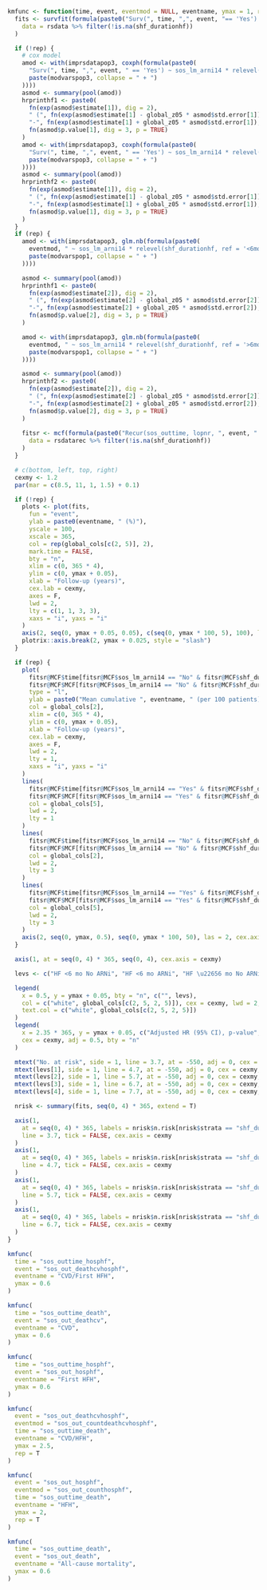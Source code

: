 ```r

kmfunc <- function(time, event, eventmod = NULL, eventname, ymax = 1, rep = FALSE) {
  fits <- survfit(formula(paste0("Surv(", time, ",", event, "== 'Yes') ~ shf_durationhf + sos_lm_arni14")),
    data = rsdata %>% filter(!is.na(shf_durationhf))
  )

  if (!rep) {
    # cox model
    amod <- with(imprsdatapop3, coxph(formula(paste0(
      "Surv(", time, ",", event, " == 'Yes') ~ sos_lm_arni14 * relevel(shf_durationhf, ref = '<6mo') +",
      paste(modvarspop3, collapse = " + ")
    ))))
    asmod <- summary(pool(amod))
    hrprinthf1 <- paste0(
      fn(exp(asmod$estimate[1]), dig = 2),
      " (", fn(exp(asmod$estimate[1] - global_z05 * asmod$std.error[1]), dig = 2),
      "-", fn(exp(asmod$estimate[1] + global_z05 * asmod$std.error[1]), dig = 2), "), ",
      fn(asmod$p.value[1], dig = 3, p = TRUE)
    )
    amod <- with(imprsdatapop3, coxph(formula(paste0(
      "Surv(", time, ",", event, " == 'Yes') ~ sos_lm_arni14 * relevel(shf_durationhf, ref = '>6mo') +",
      paste(modvarspop3, collapse = " + ")
    ))))
    asmod <- summary(pool(amod))
    hrprinthf2 <- paste0(
      fn(exp(asmod$estimate[1]), dig = 2),
      " (", fn(exp(asmod$estimate[1] - global_z05 * asmod$std.error[1]), dig = 2),
      "-", fn(exp(asmod$estimate[1] + global_z05 * asmod$std.error[1]), dig = 2), "), ",
      fn(asmod$p.value[1], dig = 3, p = TRUE)
    )
  }
  if (rep) {
    amod <- with(imprsdatapop3, glm.nb(formula(paste0(
      eventmod, " ~ sos_lm_arni14 * relevel(shf_durationhf, ref = '<6mo') + offset(log(sos_outtime_death)) +",
      paste(modvarspop1, collapse = " + ")
    ))))

    asmod <- summary(pool(amod))
    hrprinthf1 <- paste0(
      fn(exp(asmod$estimate[2]), dig = 2),
      " (", fn(exp(asmod$estimate[2] - global_z05 * asmod$std.error[2]), dig = 2),
      "-", fn(exp(asmod$estimate[2] + global_z05 * asmod$std.error[2]), dig = 2), "), ",
      fn(asmod$p.value[2], dig = 3, p = TRUE)
    )

    amod <- with(imprsdatapop3, glm.nb(formula(paste0(
      eventmod, " ~ sos_lm_arni14 * relevel(shf_durationhf, ref = '>6mo') + offset(log(sos_outtime_death)) +",
      paste(modvarspop1, collapse = " + ")
    ))))

    asmod <- summary(pool(amod))
    hrprinthf2 <- paste0(
      fn(exp(asmod$estimate[2]), dig = 2),
      " (", fn(exp(asmod$estimate[2] - global_z05 * asmod$std.error[2]), dig = 2),
      "-", fn(exp(asmod$estimate[2] + global_z05 * asmod$std.error[2]), dig = 2), "), ",
      fn(asmod$p.value[2], dig = 3, p = TRUE)
    )
    
    fitsr <- mcf(formula(paste0("Recur(sos_outtime, lopnr, ", event, " == 1) ~ shf_durationhf + sos_lm_arni14")),
      data = rsdatarec %>% filter(!is.na(shf_durationhf))
    )
  }

  # c(bottom, left, top, right)
  cexmy <- 1.2
  par(mar = c(8.5, 11, 1, 1.5) + 0.1)

  if (!rep) {
    plots <- plot(fits,
      fun = "event",
      ylab = paste0(eventname, " (%)"),
      yscale = 100,
      xscale = 365,
      col = rep(global_cols[c(2, 5)], 2),
      mark.time = FALSE,
      bty = "n",
      xlim = c(0, 365 * 4),
      ylim = c(0, ymax + 0.05),
      xlab = "Follow-up (years)",
      cex.lab = cexmy,
      axes = F,
      lwd = 2,
      lty = c(1, 1, 3, 3),
      xaxs = "i", yaxs = "i"
    )
    axis(2, seq(0, ymax + 0.05, 0.05), c(seq(0, ymax * 100, 5), 100), las = 2, cex.axis = cexmy)
    plotrix::axis.break(2, ymax + 0.025, style = "slash")
  }

  if (rep) {
    plot(
      fitsr@MCF$time[fitsr@MCF$sos_lm_arni14 == "No" & fitsr@MCF$shf_durationhf == "<6mo"],
      fitsr@MCF$MCF[fitsr@MCF$sos_lm_arni14 == "No" & fitsr@MCF$shf_durationhf == "<6mo"],
      type = "l",
      ylab = paste0("Mean cumulative ", eventname, " (per 100 patients)"),
      col = global_cols[2],
      xlim = c(0, 365 * 4),
      ylim = c(0, ymax + 0.05),
      xlab = "Follow-up (years)",
      cex.lab = cexmy,
      axes = F,
      lwd = 2,
      lty = 1,
      xaxs = "i", yaxs = "i"
    )
    lines(
      fitsr@MCF$time[fitsr@MCF$sos_lm_arni14 == "Yes" & fitsr@MCF$shf_durationhf == "<6mo"],
      fitsr@MCF$MCF[fitsr@MCF$sos_lm_arni14 == "Yes" & fitsr@MCF$shf_durationhf == "<6mo"],
      col = global_cols[5],
      lwd = 2,
      lty = 1
    )
    lines(
      fitsr@MCF$time[fitsr@MCF$sos_lm_arni14 == "No" & fitsr@MCF$shf_durationhf == ">6mo"],
      fitsr@MCF$MCF[fitsr@MCF$sos_lm_arni14 == "No" & fitsr@MCF$shf_durationhf == ">6mo"],
      col = global_cols[2],
      lwd = 2,
      lty = 3
    )
    lines(
      fitsr@MCF$time[fitsr@MCF$sos_lm_arni14 == "Yes" & fitsr@MCF$shf_durationhf == ">6mo"],
      fitsr@MCF$MCF[fitsr@MCF$sos_lm_arni14 == "Yes" & fitsr@MCF$shf_durationhf == ">6mo"],
      col = global_cols[5],
      lwd = 2,
      lty = 3
    )
    axis(2, seq(0, ymax, 0.5), seq(0, ymax * 100, 50), las = 2, cex.axis = cexmy)
  }

  axis(1, at = seq(0, 4) * 365, seq(0, 4), cex.axis = cexmy)

  levs <- c("HF <6 mo No ARNi", "HF <6 mo ARNi", "HF \u22656 mo No ARNi", "HF \u22656 mo ARNi")

  legend(
    x = 0.5, y = ymax + 0.05, bty = "n", c("", levs),
    col = c("white", global_cols[c(2, 5, 2, 5)]), cex = cexmy, lwd = 2, lty = c(1, 1, 1, 3, 3),
    text.col = c("white", global_cols[c(2, 5, 2, 5)])
  )
  legend(
    x = 2.35 * 365, y = ymax + 0.05, c("Adjusted HR (95% CI), p-value", "ref", hrprinthf1, "ref", hrprinthf2),
    cex = cexmy, adj = 0.5, bty = "n"
  )

  mtext("No. at risk", side = 1, line = 3.7, at = -550, adj = 0, cex = cexmy, font = 2)
  mtext(levs[1], side = 1, line = 4.7, at = -550, adj = 0, cex = cexmy, col = global_cols[2])
  mtext(levs[2], side = 1, line = 5.7, at = -550, adj = 0, cex = cexmy, col = global_cols[5])
  mtext(levs[3], side = 1, line = 6.7, at = -550, adj = 0, cex = cexmy, col = global_cols[2])
  mtext(levs[4], side = 1, line = 7.7, at = -550, adj = 0, cex = cexmy, col = global_cols[5])

  nrisk <- summary(fits, seq(0, 4) * 365, extend = T)

  axis(1,
    at = seq(0, 4) * 365, labels = nrisk$n.risk[nrisk$strata == "shf_durationhf=<6mo, sos_lm_arni14=No "],
    line = 3.7, tick = FALSE, cex.axis = cexmy
  )
  axis(1,
    at = seq(0, 4) * 365, labels = nrisk$n.risk[nrisk$strata == "shf_durationhf=<6mo, sos_lm_arni14=Yes"],
    line = 4.7, tick = FALSE, cex.axis = cexmy
  )
  axis(1,
    at = seq(0, 4) * 365, labels = nrisk$n.risk[nrisk$strata == "shf_durationhf=>6mo, sos_lm_arni14=No "],
    line = 5.7, tick = FALSE, cex.axis = cexmy
  )
  axis(1,
    at = seq(0, 4) * 365, labels = nrisk$n.risk[nrisk$strata == "shf_durationhf=>6mo, sos_lm_arni14=Yes"],
    line = 6.7, tick = FALSE, cex.axis = cexmy
  )
}
```

```r
kmfunc(
  time = "sos_outtime_hosphf",
  event = "sos_out_deathcvhosphf",
  eventname = "CVD/First HFH",
  ymax = 0.6
)
```

```r
kmfunc(
  time = "sos_outtime_death",
  event = "sos_out_deathcv",
  eventname = "CVD",
  ymax = 0.6
)
```

```r
kmfunc(
  time = "sos_outtime_hosphf",
  event = "sos_out_hosphf",
  eventname = "First HFH",
  ymax = 0.6
)
```

```r
kmfunc(
  event = "sos_out_deathcvhosphf",
  eventmod = "sos_out_countdeathcvhosphf",
  time = "sos_outtime_death",
  eventname = "CVD/HFH",
  ymax = 2.5,
  rep = T
)
```

```r
kmfunc(
  event = "sos_out_hosphf",
  eventmod = "sos_out_counthosphf",
  time = "sos_outtime_death",
  eventname = "HFH",
  ymax = 2,
  rep = T
)
```

```r
kmfunc(
  time = "sos_outtime_death",
  event = "sos_out_death",
  eventname = "All-cause mortality",
  ymax = 0.6
)
```
